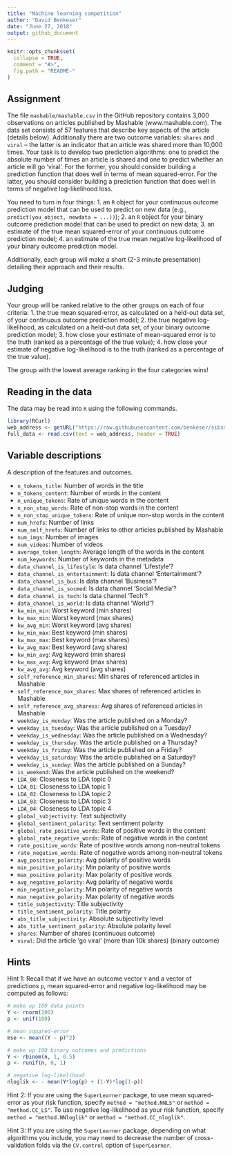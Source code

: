 ```yaml
---
title: "Machine learning competition"
author: "David Benkeser"
date: "June 27, 2018"
output: github_document
---
```


<!-- README.md is generated from README.Rmd. Please edit that file -->

```r
knitr::opts_chunk$set(
  collapse = TRUE,
  comment = "#>",
  fig.path = "README-"
)
```

## Assignment

The file `mashable/mashable.csv` in the GitHub repository contains 3,000 observations on articles published by Mashable (www.mashable.com). The data set consists of 57 features that describe key aspects of the article (details below). Additionally there are two outcome variables: `shares` and `viral` -- the latter is an indicator that an article was shared more than 10,000 times. Your task is to develop two prediction algorithms: one to predict the absolute number of times an article is shared and one to predict whether an article will go 'viral'. For the former, you should consider building a prediction function that does well in terms of mean squared-error. For the latter, you should consider building a prediction function that does well in terms of negative log-likelihood loss. 

You need to turn in four things:
1. an `R` object for your continuous outcome prediction model that can be used to predict on new data (e.g., `predict(you_object, newdata = ...))`);
2. an `R` object for your binary outcome prediction model that can be used to predict on new data;
3. an estimate of the true mean squared-error of your continuous outcome prediction model;
4. an estimate of the true mean negative log-likelihood of your binary outcome prediction model. 

Additionally, each group will make a short (2-3 minute presentation) detailing their approach and their results. 

## Judging

Your group will be ranked relative to the other groups on each of four criteria:
1. the true mean squared-error, as calculated on a held-out data set, of your continuous outcome prediction model;
2. the true negative log-likelihood, as calculated on a held-out data set, of your binary outcome prediction model;
3. how close your estimate of mean-squared error is to the truth (ranked as a percentage of the true value);
4. how close your estimate of negative log-likelihood is to the truth (ranked as a percentage of the true value).

The group with the lowest average ranking in the four categories wins! 

## Reading in the data

The data may be read into `R` using the following commands.

```r
library(RCurl)
web_address <- getURL("https://raw.githubusercontent.com/benkeser/sibsml/master/mashable/mashable.csv")
full_data <- read.csv(text = web_address, header = TRUE)
```

## Variable descriptions

A description of the features and outcomes. 

+ `n_tokens_title`: Number of words in the title 
+ `n_tokens_content`: Number of words in the content 
+ `n_unique_tokens`: Rate of unique words in the content 
+ `n_non_stop_words`: Rate of non-stop words in the content 
+ `n_non_stop_unique_tokens`: Rate of unique non-stop words in the content 
+ `num_hrefs`: Number of links 
+ `num_self_hrefs`: Number of links to other articles published by Mashable 
+ `num_imgs`: Number of images 
+ `num_videos`: Number of videos 
+ `average_token_length`: Average length of the words in the content 
+ `num_keywords`: Number of keywords in the metadata 
+ `data_channel_is_lifestyle`: Is data channel 'Lifestyle'? 
+ `data_channel_is_entertainment`: Is data channel 'Entertainment'? 
+ `data_channel_is_bus`: Is data channel 'Business'? 
+ `data_channel_is_socmed`: Is data channel 'Social Media'? 
+ `data_channel_is_tech`: Is data channel 'Tech'? 
+ `data_channel_is_world`: Is data channel 'World'? 
+ `kw_min_min`: Worst keyword (min shares) 
+ `kw_max_min`: Worst keyword (max shares) 
+ `kw_avg_min`: Worst keyword (avg shares) 
+ `kw_min_max`: Best keyword (min shares) 
+ `kw_max_max`: Best keyword (max shares) 
+ `kw_avg_max`: Best keyword (avg shares) 
+ `kw_min_avg`: Avg keyword (min shares) 
+ `kw_max_avg`: Avg keyword (max shares) 
+ `kw_avg_avg`: Avg keyword (avg shares) 
+ `self_reference_min_shares`: Min shares of referenced articles in Mashable 
+ `self_reference_max_shares`: Max shares of referenced articles in Mashable 
+ `self_reference_avg_sharess`: Avg shares of referenced articles in Mashable 
+ `weekday_is_monday`: Was the article published on a Monday? 
+ `weekday_is_tuesday`: Was the article published on a Tuesday? 
+ `weekday_is_wednesday`: Was the article published on a Wednesday? 
+ `weekday_is_thursday`: Was the article published on a Thursday? 
+ `weekday_is_friday`: Was the article published on a Friday? 
+ `weekday_is_saturday`: Was the article published on a Saturday? 
+ `weekday_is_sunday`: Was the article published on a Sunday? 
+ `is_weekend`: Was the article published on the weekend? 
+ `LDA_00`: Closeness to LDA topic 0 
+ `LDA_01`: Closeness to LDA topic 1 
+ `LDA_02`: Closeness to LDA topic 2 
+ `LDA_03`: Closeness to LDA topic 3 
+ `LDA_04`: Closeness to LDA topic 4 
+ `global_subjectivity`: Text subjectivity 
+ `global_sentiment_polarity`: Text sentiment polarity 
+ `global_rate_positive_words`: Rate of positive words in the content 
+ `global_rate_negative_words`: Rate of negative words in the content 
+ `rate_positive_words`: Rate of positive words among non-neutral tokens 
+ `rate_negative_words`: Rate of negative words among non-neutral tokens 
+ `avg_positive_polarity`: Avg polarity of positive words 
+ `min_positive_polarity`: Min polarity of positive words 
+ `max_positive_polarity`: Max polarity of positive words 
+ `avg_negative_polarity`: Avg polarity of negative words 
+ `min_negative_polarity`: Min polarity of negative words 
+ `max_negative_polarity`: Max polarity of negative words 
+ `title_subjectivity`: Title subjectivity 
+ `title_sentiment_polarity`: Title polarity 
+ `abs_title_subjectivity`: Absolute subjectivity level 
+ `abs_title_sentiment_polarity`: Absolute polarity level 
+ `shares`: Number of shares (continuous outcome)
+ `viral`: Did the article 'go viral' (more than 10k shares) (binary outcome)

## Hints 
Hint 1: Recall that if we have an outcome vector `Y` and a vector of predictions `p`, mean squared-error and negative log-likelihood may be computed as follows: 

```r
# make up 100 data points
Y <- rnorm(100)
p <- unif(100)

# mean squared-error
mse <- mean((Y - p)^2)

# make up 100 binary outcomes and predictions
Y <- rbinom(n, 1, 0.5)
p <- runif(n, 0, 1)

# negative log-likelihood
nloglik <- - mean(Y*log(p) + (1-Y)*log(1-p))
```

Hint 2: If you are using the `SuperLearner` package, to use mean squared-error as your risk function, specify `method = "method.NNLS"` or `method = "method.CC_LS"`. To use negative log-likelihood as your risk function, specify `method = "method.NNloglik"` or `method = "method.CC_nloglik"`. 

Hint 3: If you are using the `SuperLearner` package, depending on what algorithms you include, you may need to decrease the number of cross-validation folds via the `CV.control` option of `SuperLearner`.
